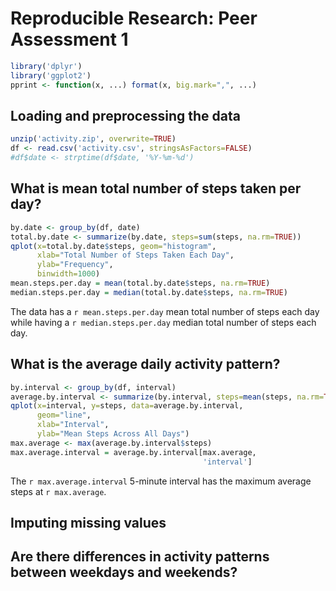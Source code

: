 # Reproducible Research: Peer Assessment 1
```r
library('dplyr')
library('ggplot2')
pprint <- function(x, ...) format(x, big.mark=",", ...)
```

## Loading and preprocessing the data
```r
unzip('activity.zip', overwrite=TRUE)
df <- read.csv('activity.csv', stringsAsFactors=FALSE)
#df$date <- strptime(df$date, '%Y-%m-%d')
```

## What is mean total number of steps taken per day?
```r
by.date <- group_by(df, date)
total.by.date <- summarize(by.date, steps=sum(steps, na.rm=TRUE))
qplot(x=total.by.date$steps, geom="histogram",
      xlab="Total Number of Steps Taken Each Day",
      ylab="Frequency",
      binwidth=1000)
mean.steps.per.day = mean(total.by.date$steps, na.rm=TRUE)
median.steps.per.day = median(total.by.date$steps, na.rm=TRUE)
```

The data has a `r mean.steps.per.day` mean total number of steps each day while
having a `r median.steps.per.day` median total number of steps each day.

## What is the average daily activity pattern?
```r
by.interval <- group_by(df, interval)
average.by.interval <- summarize(by.interval, steps=mean(steps, na.rm=TRUE))
qplot(x=interval, y=steps, data=average.by.interval,
      geom="line",
      xlab="Interval",
      ylab="Mean Steps Across All Days")
max.average <- max(average.by.interval$steps)
max.average.interval = average.by.interval[max.average,
                                           'interval']
```
The `r max.average.interval` 5-minute interval has the maximum average steps
at `r max.average`.

## Imputing missing values



## Are there differences in activity patterns between weekdays and weekends?
